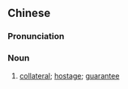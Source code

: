 {{also|质当}}
==Chinese==
{{zh-forms|s=质当}}

===Pronunciation===
{{zh-pron
|m=質dàng
|cat=n
}}

===Noun===
{{zh-noun}}

# {{lb|zh|literary}} [[collateral]]; [[hostage]]; [[guarantee]]